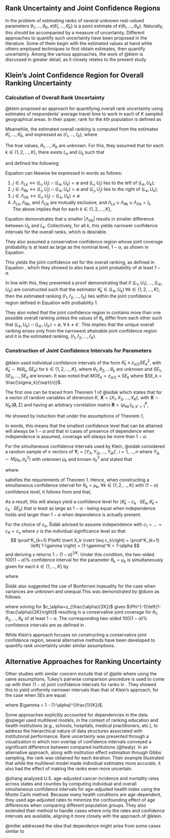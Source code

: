 ## Rank Uncertainty and Joint Confidence Regions

In the problem of estimating ranks of several unknown real-valued parameters $\theta_1,\dots, \theta_K$, $\mathbf{r} \left(\hat{\theta}_1, \dots, \hat{\theta}_K\right)$ is a point estimate of $\mathbf{r} \left(\theta_1, \dots, \theta_K\right)$. Naturally, this should be accompanied by a measure of uncertainty. Different approaches to quantify such uncertainty have been proposed in the literature. Some of them begin with the estimated values at hand while others employed techniques to first obtain estimates, then quantify uncertainty. Among the various approaches, the work of @klein is discussed in greater detail, as it closely relates to the present study. 

## Klein’s Joint Confidence Region for Overall Ranking Uncertainty

### Calculation of Overall Rank Uncertainty

@klein proposed an approach for quantifying overall rank uncertainty using estimates of respondents’ average travel time to work in each of $K$ sampled geographical areas. In their paper, rank for the $k$th population is defined as 

\begin{equation}
  r_k = \sum^K_{j=1} I(\theta_j \leq \theta_k) = 1 + \sum_{j:j \neq k} I(\theta_j \leq \theta_k), \qquad \text{for} \; k = 1, \dots, K
  \label{eq:rank}
\end{equation}

Meanwhile, the estimated overall ranking is computed from the estimates $\hat{\theta}_1, \dots, \hat{\theta}_K$, and expressed as $\left(\hat{r}_1, \dots, \hat{r}_K\right)$, where

\begin{equation}
  \hat r_k = 1 + \sum_{j:j \neq k} I(\hat \theta_j \leq \hat \theta_k), \qquad \text{for} \; k = 1, \dots, K
  \label{eq:estimatedrank}
\end{equation}

The true values, $\theta_1, \dots, \theta_K$ are unknown. For this, they assumed that for each $k \in \left\{1, 2, \dots, K\right\}$, there exists $L_k$ and $U_k$ such that


\begin{equation}
  \theta_k \in \left( L_k, U_k \right)
  \label{eq:theta_in}
\end{equation}
and defined the following:

\begin{equation}
    \left.
        \begin{array}{cc}
                I_k = \left\{ 1, 2, \dots, K \right\} - \left\{k \right\}, \\
                \Lambda_{Lk} = \left\{ j \in I_k : U_j \leq L_k \right\}, \\
                \Lambda_{Rk} = \left\{ j \in I_k : U_k \leq L_j \right\}, \\
                \Lambda_{Ok} = \left\{ j \in I_k:U_j > L_k \ \text{and} \ U_k > L_j \right\} = I_k - \left\{ \Lambda_{Lk} \cup \Lambda_{Rk} \right\}
    	\end{array}
    \right\}
  \label{eq:conf_set}
\end{equation}
Equation \ref{eq:conf_set} can likewise be expressed in words as follows:

1. $j \in \Lambda_{Lk} \leftrightarrow \left(L_j, U_j\right) \cap \left(L_k, U_k\right) = \emptyset$ and $\left(L_j, U_j\right)$ lies to the left of $\left(L_k, U_k\right)$;
2. $j \in \Lambda_{Rk} \leftrightarrow \left(L_j, U_j\right) \cap \left(L_k, U_k\right) = \emptyset$ and $\left(L_j, U_j\right)$ lies to the right of $\left(L_k, U_k\right)$;
3. $j \in \Lambda_{Ok} \leftrightarrow \left(L_j, U_j\right) \cap \left(L_k, U_k\right) \neq \emptyset$
4. $\Lambda_{Lk}, \Lambda_{Rk},$ and $\Lambda_{Ok}$ are mutually exclusive, and $\Lambda_{Lk} \cup \Lambda_{Rk} \cup \Lambda_{Ok} = I_k$    
The above implies that for each $k \in \left\{1, 2, \dots, K\right\}$,

\begin{equation}
  r_k \in 
  \left\{ 
  \lvert \Lambda_{Lk} \rvert + 1,  
  \lvert \Lambda_{Lk} \rvert + 2,
  \lvert \Lambda_{Lk} \rvert + 3,
  \dots,
  \lvert \Lambda_{Lk} \rvert + \lvert \Lambda_{Ok} \rvert + 1
  \right\}
  \label{eq:conf_set_rk}
\end{equation}
Equation \ref{eq:conf_set_rk} demonstrates that a smaller $\lvert \Lambda_{Ok} \rvert$ results in smaller difference between $U_k$ and $L_k$. Collectively, for all $k$, this yields narrower confidence intervals for the overall ranks, which is desirable.

They also assumed a conservative confidence region whose joint coverage probability is at least as large as the nominal level, $1-\alpha$, as shown in Equation \ref{eq:joint_cov}.

\begin{equation}
  P\left[ \bigcap^K_{k=1} \left\{ \theta_k \in \left(L_k, U_k\right) \right\} \right] \geq 1-\alpha
  \label{eq:joint_cov}
\end{equation}
This yields the joint confidence set for the overall ranking, as defined in Equation \ref{eq:klein_jcs}, which they showed to also have a joint probability of at least $1-\alpha$.

\begin{equation}
  \left\{ 
  \left( r_1, \dots, r_K\right):
  r_k \in 
  \left\{ 
    \lvert \Lambda_{Lk} \rvert + 1,  
    \lvert \Lambda_{Lk} \rvert + 2,
    \lvert \Lambda_{Lk} \rvert + 3,
    \dots,
    \lvert \Lambda_{Lk} \rvert + \lvert
    \;
    \text{for}
    \;
    k = 1, 2, \dots, K
  \right\}
  \right\}
  \label{eq:klein_jcs}
\end{equation}

In line with this, they presented a proof demonstrating that if $(L_1,U_1),\dots,(L_K,U_K)$ are constructed such that the estimator $\hat{\theta}_k \in (L_k, U_k) \; \forall k \in \{1, 2, \dots, K\}$, then the estimated ranking $(\hat r_1, \hat r_2, \dots,\hat r_K)$ lies within the joint confidence region defined in Equation \ref{eq:klein_jcs} with probability 1.

They also noted that the joint confidence region in \ref{eq:klein_jcs} contains more than one possible
overall ranking unless the values of $\theta_k$ differ from each other such that $(L_k, U_k) \cap (L_{k'}, U_{k'}) = \emptyset, \; \forall \; k\neq k'$. This implies that the unique overall ranking arises only from the narrowest attainable joint confidence region and it is the estimated ranking, $(\hat r_1, \hat r_2, \dots,\hat r_K)$.

### Construction of Joint Confidence Intervals for Parameters

@klein used individual confidence intervals of the form $\hat \theta_k \pm z_{\alpha/2} SE_k^2$, with $\hat \theta_k \sim N(\theta_k, SE_k)$ for $k \in \left\{1, 2, \dots, K\right\}$, where $\theta_1, \theta_2, \dots \theta_k$ are unknown and $SE_1, SE_2, \dots, SE_k$ are known. It was noted that ${MOE_k} = {z_{\alpha/2} \times SE_k}$ where $SE_k = \frac{\sigma_k}{\sqrt{n}}$.

The first one can be traced from Theorem 1 of @sidak which states that for a vector of random variables of dimension $K$, $\mathbf{X} = (X_1, X_2, \dots, X_K)$, with $\mathbf{X} \sim N_K\!\left(\mathbf{0}, \Sigma \right)$ and having an arbitrary correlation matrix $\mathbf{R} = \left\{ \rho_{kk'} \right\}_{k, k' =1}^K$,

\begin{align}
P(\lvert X_1\rvert \leq c_1, \; 
\dots,
\lvert X_K\rvert \leq c_K) &\geq \notag \\
&P(\lvert X_1\rvert \leq c_1) \times
P(\lvert X_2 \rvert \leq c_2, \dots, \lvert X_K \rvert \leq c_K), \notag \\ &\text{for any positive numbers}\; c_1, c_2, \dots, c_K 
\end{align}
He showed by induction that under the assumptions of Theorem 1,

\begin{equation}
P(\lvert X_1\rvert \leq c_1, \; 
\dots,
\lvert X_K\rvert \leq c_K) \geq 
\prod^K_{k=1} P\left( \lvert X_k \rvert \leq c_k\right)
\label{eq:corollary1}
\end{equation}
In words, this means that the smallest confidence level that can be attained will always be $1-\alpha$ and that in cases of presence of dependence when independence is assumed, coverage will always be more than $1-\alpha$.

For the simultaneous confidence intervals used by Klein, @sidak considered a random sample of $n$ vectors of $\mathbf{Y}_i = \left( Y_{i1}, Y_{i2}, \dots, Y_{iK}\right)',\; i=1, \dots, n$ where $Y_{ik} \sim N(\mu_k, \sigma_k^2)$ with unknown $\mu_k$ and known $\sigma_k^2$ and stated that

\begin{equation}
X_k = \frac{\left( \hat{\theta}_k - \mu_k\right)}{\sigma_k \; \diagup \sqrt{n}} \sim N\!(0, 1), \quad k =1, \dots, K
\label{eq:standardized}
\end{equation}
where

\begin{equation}
\hat{\theta}_k = \bar {Y}_k = n^{-1} \sum^n_{i=1} Y_{ik}
\end{equation}
satisfies the requirements of Theorem 1. Hence, when constructing a simultaneous confidence interval for $\theta_k = \mu_k,\; \forall k \in \{1, 2, \dots, K\}$ with $(1-\alpha)$ confidence level, it follows from \ref{eq:corollary1} and \ref{eq:standardized} that, 

\begin{align}
\prod^K_{k=1} P\left( \lvert X_k \rvert \leq c_k\right) &=
\prod^K_{k=1} P\left( \hat{\theta}_k-c_k \cdot \frac{\sigma}{\sqrt{n}} \leq  \theta_k \leq  \hat{\theta}_k + c_k \cdot \frac{\sigma}{\sqrt{n}} \right) \\
&=\prod^K_{k=1} P\left( \hat{\theta}_k-c_k \cdot SE_k \leq  \theta_k \leq  \hat{\theta}_k + c_k \cdot SE_k \right) \notag \\
&=1-\alpha \notag
\end{align}
As a result, this will always yield a confidence level for $\left( \hat{\theta}_k-c_k \cdot SE_k, \hat{\theta}_k + c_k \cdot SE_k \right)$ that is least as large as $1-\alpha$ - being equal  when independence holds and larger than $1-\alpha$ when dependence is actually present.

For the choice of $c_k$, Šidák advised to assume independence with $c_1 = \dots = c_K = c_{\gamma}$ where $\gamma$ is the individual significance level so that
$$
\prod^K_{k=1} P\left( \lvert X_k \rvert \leq c_k\right) = 
\prod^K_{k=1} \left( 1-\gamma \right) = (1-\gamma)^K = 1-\alpha
$$
and deriving $\gamma$ returns $1-{(1-\alpha)}^{1/K}$. Under this condition, the two-sided $100(1-\alpha) \%$ confidence interval for the parameter $\theta_k = \mu_k$ is simultaneously given for each $k\in \{1,\dots,K \}$ by

\begin{equation}
  I_{k(ind)} =
  \left(
  \hat \theta_k - z_{\gamma/2}SE_k,
  \;
  \hat \theta_k + z_{\gamma/2}SE_k
  \right),
  \qquad
  \text{for}\;k \in \{1, 2, \dots, K\}
  \label{eq:ind}
\end{equation}
where 
\begin{equation}
z_{\gamma/2} = \Phi^{-1}\left(1-\frac{\gamma}{2}\right) = \Phi^{-1}\left(1-\frac{1 - (1 - \alpha)^{1/K}}{2}\right)
\end{equation}

Šidák also suggested the use of Bonferroni inqeuality for the case when variances are unknown and unequal.This was demonstrated by @dunn as follows:

\begin{equation}
P(\lvert X_1\rvert \leq c_1, \; 
\dots,
\lvert X_K\rvert \leq c_K) \geq 
1-2K\left[1-\Phi(c_\alpha)\right]=1-\alpha
\end{equation}
where solving for $c_\alpha=z_{\frac{\alpha}{2K}}$ gives $\Phi^{-1}\left(1-\frac{\alpha}{2K}\right)$ resulting in a conservative joint coverage for $\theta_1, \theta_2, \dots, \theta_K$ of at least $1-\alpha$. The corresponding two-sided $100(1-\alpha) \%$ confidence intervals are as defined in \ref{eq:bonf}.

\begin{equation}
  I_{k(bonf)} =
  \left(
  \hat \theta_k - z_{(\alpha/K)/2}SE_k,
  \;
  \hat \theta_k + z_{(\alpha/K)/2}SE_k
  \right),
  \qquad
  \text{for}\;k=1,2,\dots,K
  \label{eq:bonf}
\end{equation}

While Klein’s approach focuses on constructing a conservative joint confidence region, several alternative methods have been developed to quantify rank uncertainty under similar assumptions.

## Alternative Approaches for Ranking Uncertainty

Other studies with similar concern include that of @jelle where using the same assumptions, Tukey's pairwise comparison procedure is used to come up with their $\left( 1-\alpha \right)$ joint confidence intervals for ranks in  \ref{eq:jelle}. They showed this to yield uniformly narrower intervals than that of Klein's approach, for the case when $SE$s are equal.


\begin{equation}
  \left(
  1 + \#\left\{ j: y_i - y_j - q_{1-\alpha}\sqrt{SE^2_i + \sigma^2_j} > 0 \right\},
  \;
  n - \#\left\{ j: y_i - y_j + q_{1-\alpha}\sqrt{SE^2_i + \sigma^2_j} < 0 \right\}
  \right),
  \label{eq:jelle}
\end{equation}
where $\gamma = 1 - (1-\alpha)^{\frac{1}{K}}$.

Some approaches explicitly accounted for dependencies in the data. @spiegel used multilevel models, in the context of ranking education and health institutions (e.g., schools, hospitals, medical practitioners, etc.), to address the hierarchical nature of data structures associated with institutional performance. Rank uncertainty was presented through a visualization in which non-overlap of confidence intervals conveyed a significant difference between compared institutions (@healy). In an alternative approach, along with institution effect estimation through Gibbs sampling, the rank was obtained for each iteration. Their example illustrated that while the multilevel model made individual estimates more accurate, it also had the effect of making the ranks even more uncertain.

@zhang analyzed U.S. age-adjusted cancer incidence and mortality rates across states and counties by computing individual and overall simultaneous confidence intervals for age-adjusted health index using the Monte Carlo method. Because many health conditions are age-dependent, they used age-adjusted rates to minimize the confounding effect of age differences when comparing different population groups. They also extended their method to handle cases where only the rates and confidence intervals are available, aligning it more closely with the approach of @klein.

@miller addressed the idea that dependence might arise from some cases similar to 




